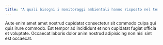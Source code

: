 ```yaml
---
title: "A quali bisogni i monitoraggi ambientali hanno risposto nel territorio romano"
---
```


Aute enim amet amet nostrud cupidatat consectetur sit commodo culpa qui quis irure commodo. Est tempor ad incididunt et non cupidatat fugiat officia et voluptate. Occaecat laboris dolor anim nostrud adipisicing non nisi sint est occaecat.
